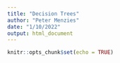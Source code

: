 ```yaml
---
title: "Decision Trees"
author: "Peter Menzies"
date: "1/10/2022"
output: html_document
---
```


```r
knitr::opts_chunk$set(echo = TRUE)
```

